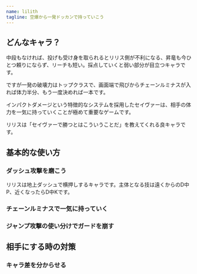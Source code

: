 ```yaml
---
name: lilith
tagline: 空爆から一発ドッカンで持っていこう
---
```


## どんなキャラ？

中段もなければ、投げも受け身を取られるとリリス側が不利になる、昇竜も今ひとつ頼りにならず、リーチも短い。採点していくと弱い部分が目立つキャラです。

ですが一発の破壊力はトップクラスで、画面端で飛びからチェーンルミナスが入れば体力半分、もう一度決めれば一本です。

インパクトダメージという特徴的なシステムを採用したセイヴァーは、相手の体力を一気に持っていくことが極めて重要なゲームです。

リリスは「セイヴァーで勝つとはこういうことだ」を教えてくれる良キャラです。

## 基本的な使い方

### ダッシュ攻撃を磨こう

リリスは地上ダッシュで横押しするキャラです。主体となる技は遠くからのD中P、近くなったらD中Kです。

### チェーンルミナスで一気に持っていく

### ジャンプ攻撃の使い分けでガードを崩す

## 相手にする時の対策

### キャラ差を分からせる
